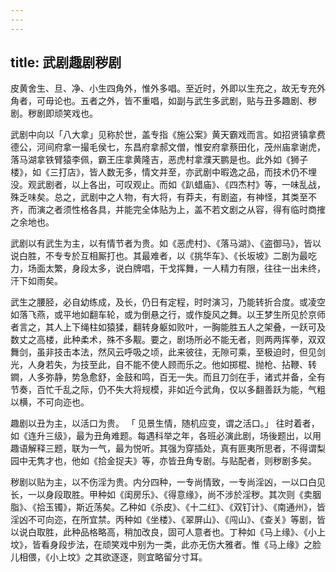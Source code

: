 ```yaml
---
---
---
```

title: 武剧趣剧秽剧
---



皮黄舍生、旦、净、小生四角外，惟外多唱。至近时，外即以生充之，故无专充外角者，可毋论也。五者之外，皆不重唱，如副与武生多武剧，贴与丑多趣剧、秽剧。秽剧即顽笑戏也。

武剧中向以「八大拿」见称於世，盖专指《施公案》黄天霸戏而言。如招贤镇拿费德公，河间府拿一撮毛侯七，东昌府拿郝文僧，惟安府拿蔡田化，茂州庙拿谢虎，落马湖拿铁臂猿李佩，霸王庄拿黄隆吉，恶虎村拿濮天鹏是也。此外如《狮子楼》，如《三打店》，皆人数无多，情文并至，亦武剧中暇逸之品，而技术仍不埋没。观武剧者，以上各出，可叹观止。而如《趴蜡庙》、《四杰村》等，一味乱战，殊乏味矣。总之，武剧中之人物，有大将，有莽夫，有剧盗，有神怪，其类至不齐，而演之者须性格各具，并能完全体贴为上，盖不若文剧之从容，得有临时商搉之余地也。

武剧以有武生为主，以有情节者为贵。如《恶虎村》、《落马湖》、《盗御马》，皆以说白胜，不专专於互相厮打也。其最难者，以《挑华车》、《长坂坡》二剧为最吃力，场面太繁，身段太多，说白牌唱，干戈挥舞，一人精力有限，往往一出未终，汗下如雨矣。

武生之腰胫，必自幼练成，及长，仍日有定程，时时演习，乃能转折合度。或凌空如落飞燕，或平地如翻车轮，或为倒悬之行，或作旋风之舞。以王梦生所见於京师者言之，其人上下绳柱如猿猱，翻转身躯如败叶，一胸能胜五人之架叠，一跃可及数丈之高楼，此种柔术，殊不多觏。要之，剧场所必不能无者，则两两挥拳，双双舞剑，虽非技击本法，然风云呼吸之顷，此来彼往，无隙可乘，至极迫时，但见剑光，人身若失，为技至此，自不能不使人顾而乐之。他如掷棍、抛枪、拈鞭、转鐧，人多弥静，势急愈舒，金鼓和鸣，百无一失。而且刀剑在手，诸式并备，全有节奏，百忙千乱之际，仍不失大将规模，非如近今武角，仅以多翻善跃为能，气粗以横，不可向迩也。

趣剧以丑为主，以活口为贵。 「 见景生情，随机应变，谓之活口。」 往时着者，如《连升三级》，最为丑角难题。每遇科举之年，各班必演此剧，场後题出，以用趣语解释三题，联为一气，最为悦听。其强为穿插处，真有匪夷所思者，不得谓梨园中无隽才也，他如《拾金捉夫》等，亦皆丑角专剧。与贴配者，则秽剧多矣。

秽剧以贴为主，以不伤淫为贵。内分四种，一专尚情致，一专尚淫凶，一以口白见长，一以身段取胜。甲种如《闺房乐》、《得意缘》，尚不涉於淫秽。其次则《卖胭脂》、《拾玉镯》，斯近荡矣。乙种如《杀皮》、《十二红》、《双钉计》、《南通州》，皆淫凶不可向迩，在所宜禁。丙种如《坐楼》、《翠屏山》、《闯山》、《查关》等剧，皆以说白取胜，此种品格略高，稍加改良，固可人意者也。丁种如《马上缘》、《小上坟》，皆看身段步法，在顽笑戏中别为一类，此亦无伤大雅者。惟《马上缘》之脸儿相偎，《小上坟》之其欲逐逐，则宜略留分寸耳。